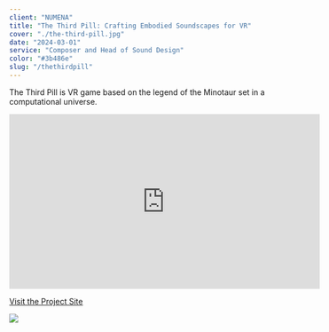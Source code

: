 ```yaml
---
client: "NUMENA"
title: "The Third Pill: Crafting Embodied Soundscapes for VR"
cover: "./the-third-pill.jpg"
date: "2024-03-01"
service: "Composer and Head of Sound Design"
color: "#3b486e"
slug: "/thethirdpill"
---
```


The Third Pill is VR game based on the legend of the Minotaur set in a computational universe.

<iframe width="560" height="315" src="https://www.youtube.com/embed/y6MN80SbQTs?si=bGJxXNBcCnK0KaSN" title="YouTube video player" frameborder="0" allow="accelerometer; autoplay; clipboard-write; encrypted-media; gyroscope; picture-in-picture; web-share" referrerpolicy="strict-origin-when-cross-origin" allowfullscreen></iframe>

[Visit the Project Site](https://www.thethirdpill.com)

![](./the-third-pill.jpg)
